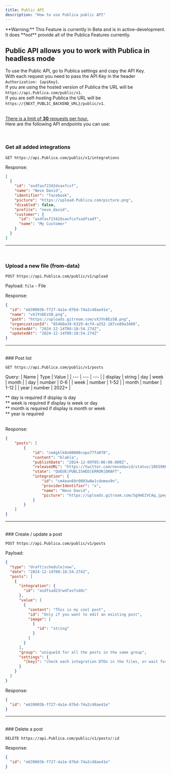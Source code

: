 ```yaml
---
title: Public API
description: "How to use Publica public API"
---
```



<Callout type="warning">
	**Warning:** This Feature is currently in Beta and is in active-development. It does **not** provide all of the Publica Features currently.
</Callout>

## Public API allows you to work with Publica in headless mode

To use the Public API, go to Publica settings and copy the API Key.<br />
With each request you need to pass the API Key in the header `Authorization: {apiKey}`.<br />
If you are using the hosted version of Publica the URL will be `https://api.Publica.com/public/v1`.<br />
If you are self-hosting Publica the URL will be `https://{NEXT_PUBLIC_BACKEND_URL}/public/v1`.<br /><br />

<u>There is a limit of **30** requests per hour.</u>
<br />
Here are the following API endpoints you can use:

<br />

### Get all added integrations

```http
GET https://api.Publica.com/public/v1/integrations
```

Response:

```json
[
  {
    "id": "asdfasf2342dsaxfcsf",
    "name": "Nevo David",
    "identifier": "facebook",
    "picture": "https://upload.Publica.com/picture.png",
    "disabled": false,
    "profile": "nevo_david",
    "customer": {
      "id": "asdfasf2342dsaxfcsfsadfsadf",
      "name": "My Customer"
    }
  }
]
```

---

<br />

### Upload a new file (from-data)

```http
POST https://api.Publica.com/public/v1/upload
```

Payload:
`file` - File

Response:

```json
{
  "id": "e639003b-f727-4a1e-87bd-74a2c48ae41e",
  "name": "vXJYn8EzSB.png",
  "path": "https://uploads.gitroom.com/vXJYn8EzSB.png",
  "organizationId": "85460a39-6329-4cf4-a252-187ce89a3480",
  "createdAt": "2024-12-14T08:18:54.274Z",
  "updatedAt": "2024-12-14T08:18:54.274Z"
}
```

---

<br />
### Post list

```http
GET https://api.Publica.com/public/v1/posts
```

Query:
| Name | Type | Value |
| --- | --- | --- |
| display | string | day \| week \| month |
| day | number | 0-6 |
| week | number | 1-52 |
| month | number | 1-12 |
| year | number | 2022+ |

** day is required if display is day<br />
** week is required if display is week or day<br />
** month is required if display is month or week<br />
** year is required<br /><br />

Response:

```json
{
    "posts": [
        {
            "id": "cm4gklk8o00008copo77fa0f8",
            "content": "blabla",
            "publishDate": "2024-12-09T05:06:00.000Z",
            "releaseURL": "https://twitter.com/nevodavid/status/1865986385708204316",
            "state": "QUEUE|PUBLISHED|ERROR|DRAFT",
            "integration": {
                "id": "cm4ean69r0003w8w1cdomox9n",
                "providerIdentifier": "x",
                "name": "Nevo David",
                "picture": "https://uploads.gitroom.com/5g9mEIVCAq.jpeg"
            }
        }
    ]
}
```

---

<br />
### Create / update a post

```http
POST https://api.Publica.com/public/v1/posts
```

Payload:

```json
{
  "type": "draft|schedule|now",
  "date": "2024-12-14T08:18:54.274Z",
  "posts": [
    {
      "integration": {
        "id": "asdfsad23rwdfasfsddc"
      },
      "value": [
        {
          "content": "This is my cool post",
          "id": "Only if you want to edit an existing post",
          "image": [
            {
              "id": "string"
            }
          ]
        }
      ],
      "group": "uniqueId for all the posts in the same group",
      "settings": {
        "[key]": "check each integration DTOs in the files, or wait for the error on a new request"
      }
    }
  ]
}
```

Response:

```json
{
  "id": "e639003b-f727-4a1e-87bd-74a2c48ae41e"
}
```

---

<br />
### Delete a post

```http
DELETE https://api.Publica.com/public/v1/posts/:id
```

Response:

```json
{
  "id": "e639003b-f727-4a1e-87bd-74a2c48ae41e"
}
```
